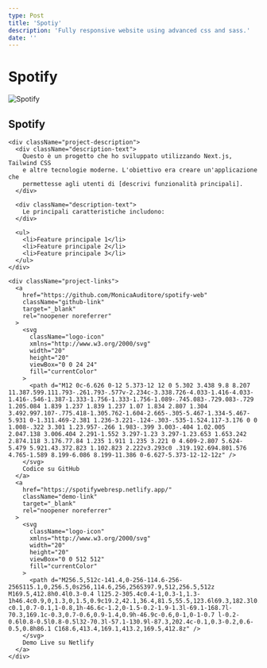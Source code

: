 ```yaml
---
type: Post
title: 'Spotiy'
description: 'Fully responsive website using advanced css and sass.'
date: ''
---
```


# Spotify

<div className="project-card">
  <div className="project-image">
    <img src="/images/spotify.png" alt="Spotify" />
  </div>

  <div className="project-content">
    <h2>Spotify</h2>

    <div className="project-description">
      <div className="description-text">
        Questo è un progetto che ho sviluppato utilizzando Next.js, Tailwind CSS
        e altre tecnologie moderne. L'obiettivo era creare un'applicazione che
        permettesse agli utenti di [descrivi funzionalità principali].
      </div>

      <div className="description-text">
        Le principali caratteristiche includono:
      </div>

      <ul>
        <li>Feature principale 1</li>
        <li>Feature principale 2</li>
        <li>Feature principale 3</li>
      </ul>
    </div>

    <div className="project-links">
      <a
        href="https://github.com/MonicaAuditore/spotify-web"
        className="github-link"
        target="_blank"
        rel="noopener noreferrer"
      >
        <svg
          className="logo-icon"
          xmlns="http://www.w3.org/2000/svg"
          width="20"
          height="20"
          viewBox="0 0 24 24"
          fill="currentColor"
        >
          <path d="M12 0c-6.626 0-12 5.373-12 12 0 5.302 3.438 9.8 8.207 11.387.599.111.793-.261.793-.577v-2.234c-3.338.726-4.033-1.416-4.033-1.416-.546-1.387-1.333-1.756-1.333-1.756-1.089-.745.083-.729.083-.729 1.205.084 1.839 1.237 1.839 1.237 1.07 1.834 2.807 1.304 3.492.997.107-.775.418-1.305.762-1.604-2.665-.305-5.467-1.334-5.467-5.931 0-1.311.469-2.381 1.236-3.221-.124-.303-.535-1.524.117-3.176 0 0 1.008-.322 3.301 1.23.957-.266 1.983-.399 3.003-.404 1.02.005 2.047.138 3.006.404 2.291-1.552 3.297-1.23 3.297-1.23.653 1.653.242 2.874.118 3.176.77.84 1.235 1.911 1.235 3.221 0 4.609-2.807 5.624-5.479 5.921.43.372.823 1.102.823 2.222v3.293c0 .319.192.694.801.576 4.765-1.589 8.199-6.086 8.199-11.386 0-6.627-5.373-12-12-12z" />
        </svg>
        Codice su GitHub
      </a>
      <a
        href="https://spotifywebresp.netlify.app/"
        className="demo-link"
        target="_blank"
        rel="noopener noreferrer"
      >
        <svg
          className="logo-icon"
          xmlns="http://www.w3.org/2000/svg"
          width="20"
          height="20"
          viewBox="0 0 512 512"
          fill="currentColor"
        >
          <path d="M256.5,512c-141.4,0-256-114.6-256-256S115.1,0,256.5,0s256,114.6,256,256S397.9,512,256.5,512z M169.5,412.8h0.4l0.3-0.4 l125.2-305.4c0.4-1,0.3-1,1.3-1h46.4c0.9,0,1.3,0,1.5,0.9c19.2,42.1,36.4,81.5,55.5,123.6l69.3,182.3l0.4,0.8 c0.1,0.7-0.1,1-0.8,1h-46.6c-1.2,0-1.5-0.2-1.9-1.3l-69.1-168.7l-70.3,169.1c-0.3,0.7-0.6,0.9-1.4,0.9h-46.9c-0.6,0-1,0-1-0.7 l-0.2-0.6l0.8-0.5l0.8-0.5l32-70.3l-57.1-130.9l-87.3,202.4c-0.1,0.3-0.2,0.6-0.5,0.8h86.1 C168.6,413.4,169.1,413.2,169.5,412.8z" />
        </svg>
        Demo Live su Netlify
      </a>
    </div>

  </div>
</div>

<style jsx>{`
  .project-card {
    border-radius: 8px;
    overflow: hidden;
    box-shadow: 0 4px 6px rgba(0, 0, 0, 0.1);
    margin-bottom: 2rem;
    display: flex;
    flex-direction: column;
  }

  .project-image img {
    width: 100%;
    height: auto;
    object-fit: cover;
  }

  .project-content {
    padding: 1.5rem;
  }

  .project-description {
    margin: 1rem 0;
  }

  .description-text {
    margin-bottom: 1rem;
    line-height: 1.6;
  }

  .project-links {
    display: flex;
    gap: 1rem;
    margin-top: 1.5rem;
  }

  .project-links a {
    display: inline-flex;
    align-items: center;
    padding: 0.5rem 1rem;
    border-radius: 4px;
    text-decoration: none;
    font-weight: 500;
    transition: all 0.2s ease;
  }

  .logo-icon {
    margin-right: 0.5rem;
  }

  .github-link {
    background-color: #24292e;
    color: white;
  }

  .demo-link {
    background-color: #00ad9f;
    color: white;
  }

  .project-links a:hover {
    opacity: 0.9;
    transform: translateY(-2px);
  }

  @media (min-width: 768px) {
    .project-card {
      flex-direction: row;
    }

    .project-image {
      flex: 0 0 40%;
    }

    .project-content {
      flex: 1;
    }
  }
`}</style>
